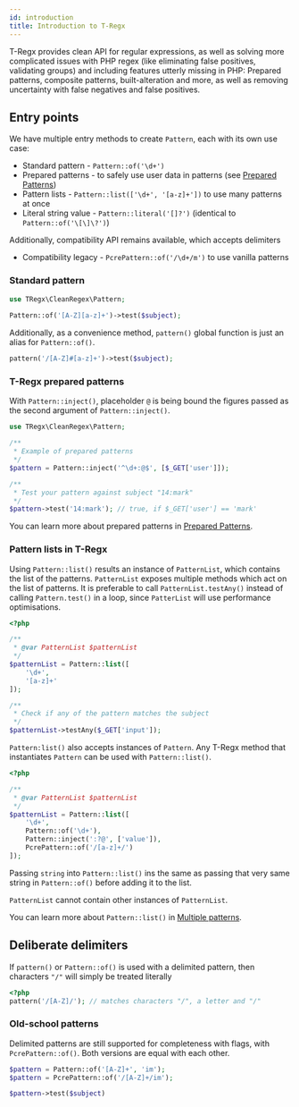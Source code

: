 ```yaml
---
id: introduction
title: Introduction to T-Regx
---
```


T-Regx provides clean API for regular expressions, as well as solving more complicated
issues with PHP regex (like eliminating false positives, validating groups) and including
features utterly missing in PHP: Prepared patterns, composite patterns, built-alteration
and more, as well as removing uncertainty with false negatives and false positives.

## Entry points

We have multiple entry methods to create `Pattern`, each with its own use case:
 - Standard pattern - `Pattern::of('\d+')`
 - Prepared patterns - to safely use user data in patterns (see [Prepared Patterns](prepared-patterns.md))
 - Pattern lists - `Pattern::list(['\d+', '[a-z]+'])` to use many patterns at once
 - Literal string value - `Pattern::literal('[]?')` (identical to `Pattern::of('\[\]\?')`)

Additionally, compatibility API remains available, which accepts delimiters
 - Compatibility legacy - `PcrePattern::of('/\d+/m')` to use vanilla patterns

### Standard pattern

```php
use TRegx\CleanRegex\Pattern;
 
Pattern::of('[A-Z][a-z]+')->test($subject);
```

Additionally, as a convenience method, `pattern()` global function is just an alias for `Pattern::of()`.

```php
pattern('/[A-Z]#[a-z]+')->test($subject);
```

### T-Regx prepared patterns

With `Pattern::inject()`, placeholder `@` is being bound the figures passed as the second argument of `Pattern::inject()`.

```php
use TRegx\CleanRegex\Pattern;

/**
 * Example of prepared patterns
 */
$pattern = Pattern::inject('^\d+:@$', [$_GET['user']]);

/**
 * Test your pattern against subject "14:mark"
 */
$pattern->test('14:mark'); // true, if $_GET['user'] == 'mark'
```

You can learn more about prepared patterns in [Prepared Patterns](prepared-patterns.md).

### Pattern lists in T-Regx

Using `Pattern::list()` results an instance of `PatternList`, which contains the list of the patterns.
`PatternList` exposes multiple methods which act on the list of patterns. It is preferable to call
`PatternList.testAny()` instead of calling `Pattern.test()` in a loop, since `PatterList` will use
performance optimisations.

```php
<?php

/**
 * @var PatternList $patternList
 */
$patternList = Pattern::list([
    '\d+',
    '[a-z]+'
]);

/**
 * Check if any of the pattern matches the subject
 */
$patternList->testAny($_GET['input']);
```

`Pattern:list()` also accepts instances of `Pattern`. Any T-Regx method that instantiates `Pattern`
can be used with `Pattern::list()`.

```php
<?php

/**
 * @var PatternList $patternList
 */
$patternList = Pattern::list([
    '\d+',
    Pattern::of('\d+'),
    Pattern::inject(':?@', ['value']),
    PcrePattern::of('/[a-z]+/')
]);
```

Passing `string` into `Pattern::list()` ins the same as passing that very same string in `Pattern::of()` before
adding it to the list.

`PatternList` cannot contain other instances of `PatternList`.

You can learn more about `Pattern::list()` in [Multiple patterns].

## Deliberate delimiters

If `pattern()` or `Pattern::of()` is used with a delimited pattern, then characters `"/"` will simply be treated literally

```php
<?php
pattern('/[A-Z]/'); // matches characters "/", a letter and "/"
```

### Old-school patterns

Delimited patterns are still supported for completeness with flags, with `PcrePattern::of()`. Both versions are equal with each other.

```php
$pattern = Pattern::of('[A-Z]+', 'im');
$pattern = PcrePattern::of('/[A-Z]+/im');

$pattern->test($subject)
```

[Multiple patterns]: pattern-list.md
